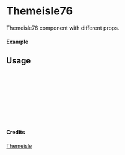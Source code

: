 
<Meta of={Themeisle76} title="Themeisle/Themeisle76" />

# Themeisle76

Themeisle76 component with different props.

#### Example

<Canvas of={Themeisle76.Primary} />

## Usage

```ts
import { Themeisle76 } from "yadl-ui";

const Example = () => {
  return (
      <Themeisle76 />
  );
};

export default Example;
```

#### Credits
[Themeisle](https://themeisle.com/illustrations/)
